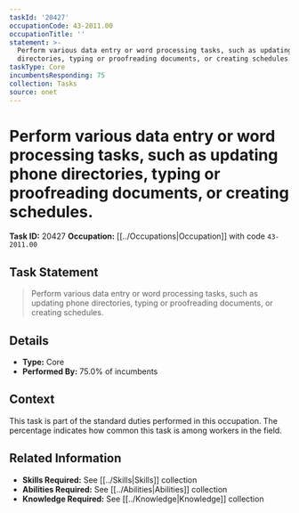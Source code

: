 ```yaml
---
taskId: '20427'
occupationCode: 43-2011.00
occupationTitle: ''
statement: >-
  Perform various data entry or word processing tasks, such as updating phone
  directories, typing or proofreading documents, or creating schedules.
taskType: Core
incumbentsResponding: 75
collection: Tasks
source: onet
---
```

# Perform various data entry or word processing tasks, such as updating phone directories, typing or proofreading documents, or creating schedules.

**Task ID:** 20427
**Occupation:** [[../Occupations|Occupation]] with code `43-2011.00`

## Task Statement

> Perform various data entry or word processing tasks, such as updating phone directories, typing or proofreading documents, or creating schedules.

## Details

- **Type:** Core
- **Performed By:** 75.0% of incumbents

## Context

This task is part of the standard duties performed in this occupation. The percentage indicates how common this task is among workers in the field.

## Related Information

- **Skills Required:** See [[../Skills|Skills]] collection
- **Abilities Required:** See [[../Abilities|Abilities]] collection
- **Knowledge Required:** See [[../Knowledge|Knowledge]] collection
